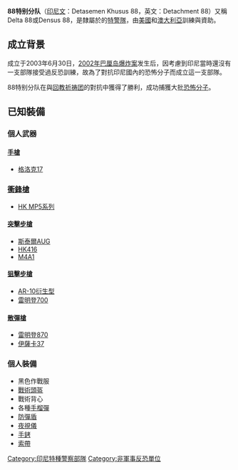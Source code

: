 {{NoteTA
|G1=Firearms
|G2=Military
|G3=長度單位
|G4=地區用語
|G5=地名
}}
{{Infobox law enforcement agency
|unit_name= 88特別分隊<br />{{lang|en|Detachment 88}}
|image= 
|caption= 
|country= {{INA}}
|type= [[準軍事化|準軍事化]][[特種警察部隊|特種警察部隊]]
|branch= 印尼國家警察
|dates= 2003年—
|specialization= 處理高危險性罪案、[[拯救人質|拯救人質]]、[[反恐|反恐]]及[[特別行動|特別行動]]
|command_structure= 
|size= 逾400名
|garrison= 
|ceremonial_chief=
|nickname= '''Delta 88''' 、'''Densus 88'''
|motto= 
|colors= 
|march=
|mascot= 
|battles= 
|current_commander= 
|notable_commanders= 
|anniversaries= 
|decorations=
|identification_symbol=
|identification_symbol_label=
}}

'''88特别分队'''（[[印尼文|印尼文]]：Detasemen Khusus 88，英文：Detachment 88）又稱Delta 88或Densus 88，是隸屬於{{Link-en|印尼國家警察|Indonesian National Police}}的[[特警隊|特警隊]]，由[[美國|美國]]和[[澳大利亞|澳大利亞]]訓練與資助。

== 成立背景 ==
成立于2003年6月30日，[[2002年巴厘岛爆炸案|2002年巴厘岛爆炸案]]发生后，因考慮到印尼當時還沒有一支部隊接受過反恐訓練，故為了對抗印尼國內的恐怖分子而成立這一支部隊。

88特别分队在與[[回教祈祷团|回教祈祷团]]的對抗中獲得了勝利，成功捕獲大批[[恐怖分子|恐怖分子]]。

== 已知裝備 ==

===個人武器===

==== [[手槍|手槍]] ====
* [[格洛克17|格洛克17]]

=== [[衝鋒槍|衝鋒槍]] ===
* [[HK_MP5衝鋒槍|HK MP5系列]]

==== [[突擊步槍|突擊步槍]] ====
* [[斯泰爾AUG突擊步槍|斯泰爾AUG]]
* [[HK416突擊步槍|HK416]]
* [[M4卡賓槍|M4A1]]

==== [[狙擊步槍|狙擊步槍]] ====
* [[AR-10自動步槍|AR-10衍生型]]
* [[雷明登700步槍|雷明登700]]

==== [[散彈槍|散彈槍]] ====
* [[雷明登870泵動式霰彈槍|雷明登870]]
* [[伊薩卡37泵動式霰彈槍|伊薩卡37]]

===個人裝備===
* 黑色作戰服
* [[戰術頭盔|戰術頭盔]]
* 戰術背心
* 各種[[手榴彈|手榴彈]]
* [[防彈盾|防彈盾]]
* [[夜視儀|夜視儀]]
* [[手銬|手銬]]
* [[索帶|索帶]]

[[Category:印尼特種警察部隊|Category:印尼特種警察部隊]]
[[Category:非軍事反恐單位|Category:非軍事反恐單位]]